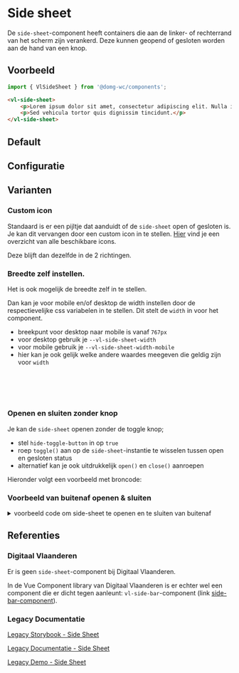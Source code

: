 
# Side sheet

<VluxMetaData id="components-side-sheet" />

De `side-sheet`-component heeft containers die aan de linker- of rechterrand van het scherm zijn verankerd. Deze kunnen
geopend of gesloten worden aan de hand van een knop.


## Voorbeeld

```js
import { VlSideSheet } from '@domg-wc/components';
```

```html
<vl-side-sheet>
    <p>Lorem ipsum dolor sit amet, consectetur adipiscing elit. Nulla interdum urna ante.</p>
    <p>Sed vehicula tortor quis dignissim tincidunt.</p>
</vl-side-sheet>
```


## Default

<Canvas of={VlSideSheetStories.SideSheetDefault} />


## Configuratie

<ArgTypes of={VlSideSheetStories.SideSheetDefault} />


## Varianten

### Custom icon

Standaard is er een pijltje dat aanduidt of de `side-sheet` open of gesloten is. Je kan dit vervangen door een custom
icon in te stellen. [Hier](https://overheid.vlaanderen.be/webuniversum/v3/documentation/atoms/vl-ui-icon/) vind je een
overzicht van alle beschikbare icons.

Deze blijft dan dezelfde in de 2 richtingen.

### Breedte zelf instellen.

Het is ook mogelijk de breedte zelf in te stellen.

Dan kan je voor mobile en/of desktop de width instellen door de respectievelijke css variabelen in te stellen. Dit
stelt de `width` in voor het component.
- breekpunt voor desktop naar mobile is vanaf `767px`
- voor desktop gebruik je `--vl-side-sheet-width`
- voor mobile gebruik je `--vl-side-sheet-width-mobile`
- hier kan je ook gelijk welke andere waardes meegeven die geldig zijn voor `width`

```css
:root {
    --vl-side-sheet-width: 480px; /* voor desktop */
    --vl-side-sheet-width-mobile: 100%; /* voor mobile */
}
```

### Openen en sluiten zonder knop

Je kan de `side-sheet` openen zonder de toggle knop;
- stel `hide-toggle-button` in op `true`
- roep `toggle()` aan op de `side-sheet`-instantie te wisselen tussen open en gesloten status
- alternatief kan je ook uitdrukkelijk `open()` en `close()` aanroepen

Hieronder volgt een voorbeeld met broncode:

### Voorbeeld van buitenaf openen & sluiten

<Canvas of={VlSideSheetStories.SideSheetToggle} />

<details>
    <summary>voorbeeld code om side-sheet te openen en te sluiten van buitenaf</summary>
    <Source code={sideSheetToggleImplementation} language="ts" dark={true}/>
</details>


## Referenties

### Digitaal Vlaanderen

Er is geen `side-sheet`-component bij Digitaal Vlaanderen.

In de Vue Component library van Digitaal Vlaanderen is er echter wel een component die er dicht tegen aanleunt:
`vl-side-bar`-component (link [side-bar-component](https://overheid.vlaanderen.be/webuniversum/v3/vue-documentation/?path=/story/components-vl-sidebar--sidebar-collapsible)).

### Legacy Documentatie

[Legacy Storybook - Side Sheet](https://webcomponenten.omgeving.vlaanderen.be/storybook/?path=/docs/custom-elements-vl-side-sheet--default)

[Legacy Documentatie - Side Sheet](https://webcomponenten.omgeving.vlaanderen.be/doc/VlSideSheet.html)

[Legacy Demo - Side Sheet](https://webcomponenten.omgeving.vlaanderen.be/demo/vl-side-sheet.html)
